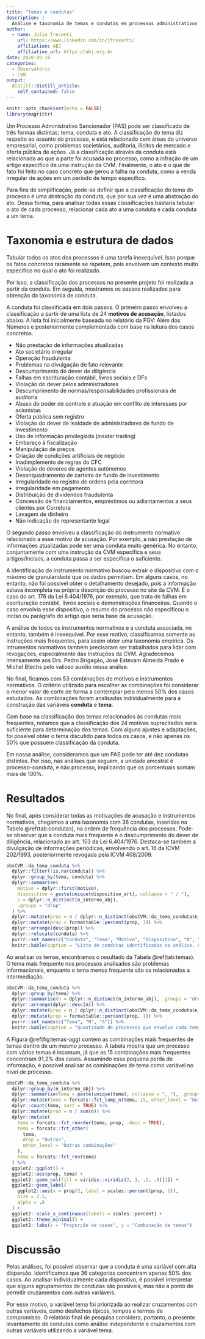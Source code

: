 ```yaml
---
title: "Temas e condutas"
description: |
  Análise e taxonomia de temas e condutas em processos administrativos sancionadores da Comissão de Valores Mobiliários.
author:
  - name: Julio Trecenti
    url: https://www.linkedin.com/in/jtrecenti/
    affiliation: ABJ
    affiliation_url: https://abj.org.br
date: 2020-09-10
categories:
  - Observatorio
  - CVM
output:
  distill::distill_article:
    self_contained: false
---
```


```r
knitr::opts_chunk$set(echo = FALSE)
library(magrittr)
```

Um Processo Administrativo Sancionador (PAS) pode ser classificado de três formas distintas: tema, conduta e ato. A classificação do tema diz respeito ao assunto do processo, e está relacionado com áreas do universo empresarial, como problemas societários, auditoria, ilícitos de mercado e oferta pública de ações. Já a classificação através da conduta está relacionada ao que a parte foi acusada no processo, como a infração de um artigo específico de uma instrução da CVM. Finalmente, o ato é o que de fato foi feito no caso concreto que gerou a falha na conduta, como a venda irregular de ações em um período de tempo específico.

Para fins de simplificação, pode-se definir que a classificação do tema do processo é uma abstração da conduta, que por sua vez é uma abstração do ato. Dessa forma, para analisar todas essas classificações bastaria tabular o ato de cada processo, relacionar cada ato a uma conduta e cada conduta a um tema.

# Taxonomia e estrutura de dados

Tabular todos os atos dos processos é uma tarefa inexequível. Isso porque os fatos concretos raramente se repetem, pois envolvem um contexto muito específico no qual o ato foi realizado. 

Por isso, a classificação dos processos no presente projeto foi realizada a partir da conduta. Em seguida, mostramos os passos realizados para obtenção da taxonomia de conduta.

A conduta foi classificada em dois passos. O primeiro passo envolveu a classificação a partir de uma lista de 24 **motivos de acusação**, listados abaixo. A lista foi inicialmente baseada no relatório da FGV: Além dos Números e posteriormente complementada com base na leitura dos casos concretos.

- Não prestação de informações atualizadas
- Ato societário irregular
- Operação fraudulenta
- Problemas na divulgação de fato relevante
- Descumprimento do dever de diligência
- Falhas em escrituração contábil, livros sociais e DFs
- Violação do dever pelos administradores
- Descumprimento de normas/responsabilidades profissionais de auditoria
- Abuso do poder de controle e atuação em conflito de interesses por acionistas
- Oferta pública sem registro
- Violação do dever de lealdade de administradores de fundo de investimento
- Uso de informação privilegiada (insider trading)
- Embaraço à fiscalização
- Manipulação de preços
- Criação de condições artificiais de negócio
- Inadimplemento de regras do CFC
- Violação de deveres de agentes autônomos
- Desenquadramento de carteira de fundo de investimento
- Irregularidade no registro de ordens pela corretora
- Irregularidade em pagamento
- Distribuição de dividendos fraudulenta
- Concessão de financiamentos, empréstimos ou adiantamentos a seus clientes por Corretora
- Lavagem de dinheiro
- Não indicação de representante legal

O segundo passo envolveu a classificação do instrumento normativo relacionado a esse motivo de acusação. Por exemplo, a não prestação de informações atualizadas pode ser uma conduta muito genérica. No entanto, conjuntamente com uma instrução da CVM específica e seus artigos/incisos, a conduta passa a ser específica o suficiente. 

A identificação do instrumento normativo buscou extrair o dispositivo com o máximo de granularidade que os dados permitiam. Em alguns casos, no entanto, não foi possível obter o detalhamento desejado, pois a informação estava incompleta na própria descrição do processo no site da CVM. É o caso do art. 176 da Lei 6.404/1976, por exemplo, que trata de falhas em escrituração contábil, livros sociais e demonstrações financeiras. Quando o caso envolvia esse dispositivo, o resumo do processo não especificou o inciso ou parágrafo do artigo que seria base da acusação.

A análise de todos os instrumentos normativos e a conduta associada, no entanto, também é inexequível. Por esse motivo, classificamos somente as instruções mais frequentes, para assim obter uma taxonomia empírica. Os intrumentos normativos também precisaram ser trabalhados para lidar com revogações, especialmente das Instruções da CVM. Agradecemos imensamente aos Drs. Pedro Brigagão, José Estevam Almeida Prado e Michel Btechs pelo valioso auxílio nessa análise.

No final, ficamos com 53 combinações de motivos e instrumentos normativos. O critério utilizado para escolher as combinações foi considerar o menor valor de corte de forma a contemplar pelo menos 50% dos casos estudados. As combinações foram analisadas individualmente para a construção das variáveis **conduta** e **tema**.

Com base na classificação dos temas relacionados às condutas mais frequentes, notamos que a classificação dos 24 motivos supracitados seria suficiente para determinação dos temas. Com alguns ajustes e adaptações, foi possível obter o tema discutido para todos os casos, e não apenas os 50% que possuem classificação da conduta. 

Em nossa análise, consideramos que um PAS pode ter até dez condutas distintas. Por isso, nas análises que seguem, a unidade amostral é processo-conduta, e não processo, implicando que os porcentuais somam mais de 100%.

# Resultados

No final, após considerar todas as motivações de acusação e instrumentos normativos, chegamos a uma taxonomia com 36 condutas, inseridas na Tabela \@ref(tab:condutas), na ordem de frequência dos processos. Pode-se observar que a conduta mais frequente é o descumprimento do dever de diligência, relacionado ao art. 153 da Lei 6.404/1976. Destaca-se também a divulgação de informações periódicas, envolvendo o art. 16 da ICVM 202/1993, posteriormente revogada pela ICVM 408/2009.

```r
obsCVM::da_tema_conduta %>%
  dplyr::filter(!is.na(conduta)) %>%
  dplyr::group_by(tema, conduta) %>%
  dplyr::summarise(
    motivo = dplyr::first(motivo),
    dispositivo = paste(unique(dispositivo_art), collapse = " / "),
    n = dplyr::n_distinct(n_interno_abj),
    .groups = "drop"
  ) %>%
  dplyr::mutate(prop = n / dplyr::n_distinct(obsCVM::da_tema_conduta$n_interno_abj)) %>%
  dplyr::mutate(prop = formattable::percent(prop, 1)) %>% 
  dplyr::arrange(desc(prop)) %>% 
  dplyr::relocate(conduta) %>% 
  purrr::set_names(c("Conduta", "Tema", "Motivo", "Dispositivo", "N", "%")) %>% 
  knitr::kable(caption = "Lista de condutas identificadas na análise. Como um processo pode envolver várias condutas, as proporções somam mais do que 100%.")
```

Ao analisar os temas, encontramos o resultado da Tabela \@ref(tab:temas). O tema mais frequente nos processos analisados são problemas informacionais, enquanto o tema menos frequente são os relacionados a intermediação.

```r
obsCVM::da_tema_conduta %>%
  dplyr::group_by(tema) %>% 
  dplyr::summarise(n = dplyr::n_distinct(n_interno_abj), .groups = "drop") %>% 
  dplyr::arrange(dplyr::desc(n)) %>% 
  dplyr::mutate(prop = n / dplyr::n_distinct(obsCVM::da_tema_conduta$n_interno_abj)) %>% 
  dplyr::mutate(prop = formattable::percent(prop, 1)) %>% 
  purrr::set_names(c("Tema", "N", "%")) %>%
  knitr::kable(caption = "Quantidade de processos que envolve cada tema. Como um processo pode envolver vários temas, as proporções somam mais do que 100%.")
```

A Figura \@ref(fig:temas-agg) contém as combinações mais frequentes de temas dentro de um mesmo processo. A tabela mostra que um processo com vários temas é incomum, já que as 15 combinações mais frequentes concentram 91,2% dos casos. Assumindo essa pequena perda de informação, é possível analisar as combinações de tema como variável no nível de processo.

```r
obsCVM::da_tema_conduta %>%
  dplyr::group_by(n_interno_abj) %>% 
  dplyr::summarise(tema = paste(unique(tema), collapse = ", "), .groups = "drop") %>% 
  dplyr::mutate(tema = forcats::fct_lump_n(tema, 15, other_level = "Outros")) %>% 
  dplyr::count(tema, sort = TRUE) %>% 
  dplyr::mutate(prop = n / sum(n)) %>% 
  dplyr::mutate(
    tema = forcats::fct_reorder(tema, prop, .desc = TRUE),
    tema = forcats::fct_other(
      tema, 
      drop = "Outros", 
      other_level = "Outras combinações"
    ),
    tema = forcats::fct_rev(tema)
  ) %>% 
  ggplot2::ggplot() +
  ggplot2::aes(prop, tema) +
  ggplot2::geom_col(fill = viridis::viridis(2, 1, .2, .8)[1]) +
  ggplot2::geom_label(
    ggplot2::aes(x = prop/2, label = scales::percent(prop, 1)),
    size = 2.5,
    alpha = .8
  ) +
  ggplot2::scale_x_continuous(labels = scales::percent) +
  ggplot2::theme_minimal() +
  ggplot2::labs(x = "Proporção de casos", y = "Combinação de temas")
```


# Discussão

Pelas análises, foi possível observar que a conduta é uma variável com alta dispersão. Identificamos que 36 categorias concentram apenas 50% dos casos. Ao analisar individualmente cada dispositivo, é possível interpretar que alguns agrupamentos de condutas são possíveis, mas não a ponto de permitir cruzamentos com outras variáveis. 

Por esse motivo, a variável tema foi priorizada ao realizar cruzamentos com outras variáveis, como desfechos típicos, tempos e termos de compromisso. O relatório final de pesquisa considera, portanto, o presente levantamento de condutas como análise independente e cruzamentos com outras variáveis utilizando a variável tema.
